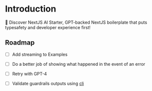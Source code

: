 # Introduction
 
🎉 Discover NextJS AI Starter, GPT-backed NextJS boilerplate that puts typesafety and developer experience first!

## Roadmap
- [ ] Add streaming to Examples
- [ ] Do a better job of showing what happened in the event of an error
- [ ] Retry with GPT-4
- [ ] Validate guardrails outputs using [cli](https://shreyar.github.io/guardrails/cli/)
  